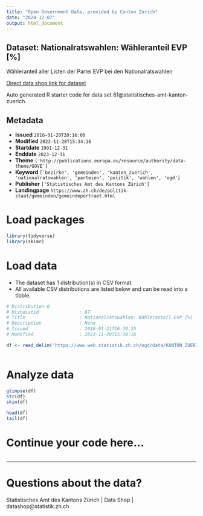 ```yaml
---
title: "Open Government Data, provided by Canton Zurich"
date: "2024-12-07"
output: html_document
---
```


## Dataset: Nationalratswahlen: Wähleranteil EVP [%]

Wähleranteil aller Listen der Partei EVP bei den Nationalratswahlen

[Direct data shop link for dataset](https://www.zh.ch/de/politik-staat/statistik-daten/datenkatalog.html#/datasets/81@statistisches-amt-kanton-zuerich)

Auto generated R starter code for data set 81@statistisches-amt-kanton-zuerich.

## Metadata

- **Issued** `2016-01-20T20:16:00`
- **Modified** `2023-11-28T15:34:16`
- **Startdate** `1991-12-31`
- **Enddate** `2023-12-31`
- **Theme** `['http://publications.europa.eu/resource/authority/data-theme/GOVE']`
- **Keyword** `['bezirke', 'gemeinden', 'kanton_zuerich', 'nationalratswahlen', 'parteien', 'politik', 'wahlen', 'ogd']`
- **Publisher** `['Statistisches Amt des Kantons Zürich']`
- **Landingpage** `https://www.zh.ch/de/politik-staat/gemeinden/gemeindeportraet.html`


# Load packages

```r

library(tidyverse)
library(skimr)

```

# Load data

-   The dataset has 1 distribution(s) in CSV format.
-   All available CSV distributions are listed below and can be read into a tibble.

```r

# Distribution 0
# Ktzhdistid               : 67
# Title                    : Nationalratswahlen: Wähleranteil EVP [%]
# Description              : None
# Issued                   : 2016-01-21T16:30:35
# Modified                 : 2023-11-28T15:34:16

df <- read_delim('https://www.web.statistik.zh.ch/ogd/data/KANTON_ZUERICH_121.csv')



```

# Analyze data

```r

glimpse(df)
str(df)
skim(df)

head(df)
tail(df)

```

# Continue your code here...

```r

```

------------------------------------------------------------------------

# Questions about the data?

Statistisches Amt des Kantons Zürich | Data Shop | datashop@statistik.zh.ch
